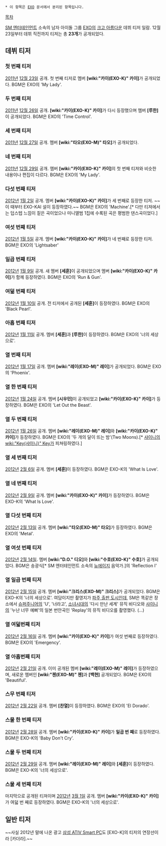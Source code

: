  * 이 항목은 [[EXO]] 문서에서 분리된 항목입니다.

[[목차]]

[[SM 엔터테인먼트]] 소속의 남자 아이돌 그룹 [[EXO]]의 [[크고 아름다운]] 데뷔 티저 일람. 12월 23일부터 데뷔 직전까지 티져는 총 '''23개'''가 공개되었다. 

== 데뷔 티저 ==
=== 첫 번째 티저 ===
{{{#!html
 <iframe width="560" height="315" src="http://www.youtube.com/embed/2i3WBA9z0Eo" frameborder="0" allowfullscreen></iframe>
}}}

[[2011년]] [[12월 23일]] 공개. 첫 번째 티저로 멤버 '''[wiki:"카이(EXO-K)" 카이]'''가 공개되었다. BGM은 EXO의 'My Lady'.

=== 두 번째 티저 ===
{{{#!html
 <iframe width="560" height="315" src="http://www.youtube.com/embed/4Iu2KbOHY9I" frameborder="0" allowfullscreen></iframe>
}}}

[[2011년]] [[12월 26일]] 공개. '''[wiki:"카이(EXO-K)" 카이]'''가 다시 등장했으며 멤버 '''[루한]'''이 공개되었다. BGM은 EXO의 'Time Control'. 

=== 세 번째 티저 ===
{{{#!html
 <iframe width="560" height="315" src="http://www.youtube.com/embed/6Rl_qz2fFHA" frameborder="0" allowfullscreen></iframe>
}}}

[[2011년]] [[12월 27일]] 공개. 멤버 '''[wiki:"타오(EXO-M)" 타오]'''가 공개되었다. 

=== 네 번째 티저 ===
{{{#!html
<iframe width="560" height="315" src="http://www.youtube.com/embed/_dsmteGxiq8" frameborder="0" allowfullscreen></iframe>
}}}

[[2011년]] [[12월 29일]] 공개. 멤버 '''[wiki:"카이(EXO-K)" 카이]'''의 첫 번째 티져와 비슷한 내용이나 편집이 다르다. BGM은 EXO의 'My Lady'.

=== 다섯 번째 티저 ===
{{{#!html
<iframe width="560" height="315" src="http://www.youtube.com/embed/5EOT4OcYVCk" frameborder="0" allowfullscreen></iframe>
}}}

[[2012년]] [[1월 2일]] 공개. 멤버 '''[wiki:"카이(EXO-K)" 카이]'''가 세 번째로 등장한 티저. ~~이 때부터 EXO-KAI 설이 등장하였다.~~ BGM은 EXO의 'Machine'.[* 다만 티져에서는 덥스텝 느낌이 짙은 곡이었으나 미니앨범 1집에 수록된 곡은 평범한 댄스곡이었다.]

=== 여섯 번째 티저 ===
{{{#!html
<iframe width="560" height="315" src="http://www.youtube.com/embed/GLVjK9riX0g" frameborder="0" allowfullscreen></iframe>
}}}

[[2012년]] [[1월 5일]] 공개. 멤버 '''[wiki:"카이(EXO-K)" 카이]'''가 네 번째로 등장한 티저. BGM은 EXO의 'Lightsaber'

=== 일곱 번째 티저 ===
{{{#!html
<iframe width="560" height="315" src="http://www.youtube.com/embed/CAEsvlrBffI" frameborder="0" allowfullscreen></iframe>
}}}

[[2012년]] [[1월 9일]] 공개. 새 멤버 '''[세훈]'''이 공개되었으며 멤버 '''[wiki:"카이(EXO-K)" 카이]'''가 함께 등장하였다. BGM은 EXO의 'Run & Gun'.

=== 여덞 번째 티저 ===
{{{#!html
<iframe width="560" height="315" src="http://www.youtube.com/embed/2FtSGQQC7Qw" frameborder="0" allowfullscreen></iframe>
}}}

[[2012년]] [[1월 10일]] 공개. 전 티저에서 공개된 '''[세훈]'''이 등장하였다. BGM은 EXO의 'Black Pearl'. 

=== 아홉 번째 티저 ===
{{{#!html
<iframe width="560" height="315" src="http://www.youtube.com/embed/RF5uHmfcni8" frameborder="0" allowfullscreen></iframe>
}}}

[[2012년]] [[1월 11일]] 공개. 멤버 '''[세훈]'''과 '''[루한]'''이 등장하였다. BGM은 EXO의 '너의 세상으로'.

=== 열 번째 티저 ===
{{{#!html
<iframe width="560" height="315" src="http://www.youtube.com/embed/F6yCa5YmtPw" frameborder="0" allowfullscreen></iframe>
}}}

[[2012년]] [[1월 17일]] 공개. 멤버 '''[wiki:"레이(EXO-M)" 레이]'''가 공개되었다. BGM은 EXO의 'Phoenix'.

=== 열 한 번째 티저 ===
{{{#!html
<iframe width="560" height="315" src="http://www.youtube.com/embed/8Rm4hLitnkM" frameborder="0" allowfullscreen></iframe>
}}}

[[2012년]] [[1월 24일]] 공개. 멤버 '''[시우민]'''이 공개되었고 '''[wiki:"카이(EXO-K)" 카이]'''가 등장하였다. BGM은 EXO의 'Let Out the Beast'.

=== 열 두 번째 티저 ===
{{{#!html
<iframe width="560" height="315" src="http://www.youtube.com/embed/RJLfGhDHigo" frameborder="0" allowfullscreen></iframe>
}}}

[[2012년]] [[1월 26일]] 공개. 멤버 '''[wiki:"레이(EXO-M)" 레이]'''와 '''[wiki:"카이(EXO-K)" 카이]'''가 등장하였다. BGM은 EXO의 '두 개의 달이 뜨는 밤'(Two Moons).[* [[샤이니]]의 [[wiki:"Key(샤이니)" Key]]가 피쳐링하였다.]

=== 열 세 번째 티저 ===
{{{#!html
<iframe width="560" height="315" src="http://www.youtube.com/embed/-Oh5dWdzyq4" frameborder="0" allowfullscreen></iframe>
}}}

[[2012년]] [[2월 6일]] 공개. 멤버 '''[세훈]'''이 등장하였다. BGM은 EXO-K의 'What Is Love'. 

=== 열 네 번째 티저 ===
{{{#!html
<iframe width="560" height="315" src="http://www.youtube.com/embed/aDDwIOdJF3A" frameborder="0" allowfullscreen></iframe>
}}}

[[2012년]] [[2월 9일]] 공개. 멤버 '''[wiki:"카이(EXO-K)" 카이]'''가 등장하였다. BGM은 EXO-K의 'What Is Love'. 

=== 열 다섯 번째 티저 ===
{{{#!html
<iframe width="560" height="315" src="http://www.youtube.com/embed/tX1NPEsCGIk" frameborder="0" allowfullscreen></iframe>
}}}

[[2012년]] [[2월 13일]] 공개. 멤버 '''[wiki:"타오(EXO-M)" 타오]'''가 등장하였다. BGM은 EXO의 'Metal'. 

=== 열 여섯 번째 티저 ===
{{{#!html
<iframe width="560" height="315" src="http://www.youtube.com/embed/OxR3iv9qBCo" frameborder="0" allowfullscreen></iframe>
}}}

[[2012년]] [[2월 14일]]. 멤버 '''[wiki:"D.O." 디오]'''와 '''[wiki:"수호(EXO-K)" 수호]'''가 공개되었다. BGM은 송광식[* SM 엔터테인먼트 소속의 [[뉴에이지]] 음악가.]의 'Reflection I' 

=== 열 일곱 번째 티저 ===
{{{#!html
<iframe width="560" height="315" src="http://www.youtube.com/embed/PltLh9igLPM" frameborder="0" allowfullscreen></iframe>
}}}

[[2012년]] [[2월 15일]] 공개. 멤버 '''[wiki:"크리스(EXO-M)" 크리스]'''가 공개되었다. BGM은 EXO-K의 '너의 세상으로'. 여담이지만 촬영지가 [[파주 출판 도시]]인데, SM은 똑같은 장소에서 [[슈퍼주니어]]의 'U', '너라고', [[소녀시대]]의 '다시 만난 세계' 뮤직 비디오와 [[샤이니]]의 '누난 너무 예뻐'의 일본 번안곡인 'Replay'의 뮤직 비디오를 촬영했다. (...)

=== 열 여덟번째 티저 ===
{{{#!html
<iframe width="560" height="315" src="http://www.youtube.com/embed/k5vk71itacc" frameborder="0" allowfullscreen></iframe>
}}}

[[2012년]] [[2월 16일]] 공개. 멤버 '''[wiki:"카이(EXO-K)" 카이]'''가 여섯 번째로 등장하였다. BGM은 EXO의 'Emergency'.

=== 열 아홉번째 티저 ===
{{{#!html
<iframe width="560" height="315" src="http://www.youtube.com/embed/HKBJaDKJpXs" frameborder="0" allowfullscreen></iframe>
}}}

[[2012년]] [[2월 21일]] 공개. 이미 공개된 멤버 '''[wiki:"레이(EXO-M)" 레이]'''가 등장하였으며, 새로운 멤버인 '''[wiki:"첸(EXO-M)" 첸]'''과 '''[백현]''' 공개되었다. BGM은 EXO의 'Beautiful'. 

=== 스무 번째 티저 ===
{{{#!html
<iframe width="560" height="315" src="http://www.youtube.com/embed/NwCSdQV3_LQ" frameborder="0" allowfullscreen></iframe>
}}}

[[2012년]] [[2월 22일]] 공개. 멤버 '''[찬열]'''이 등장하였다. BGM은 EXO의 'El Dorado'. 

=== 스물 한 번째 티저 ===
{{{#!html
<iframe width="560" height="315" src="http://www.youtube.com/embed/sQyjKBz0tG8" frameborder="0" allowfullscreen></iframe>
}}}

[[2012년]] [[2월 28일]] 공개. 멤버 '''[wiki:"카이(EXO-K)" 카이]'''가 '''일곱 번 째'''로 등장하였다. BGM은 EXO-K의 'Baby Don't Cry'. 

=== 스물 두 번째 티저 ===
{{{#!html
<iframe width="560" height="315" src="http://www.youtube.com/embed/ioPpgosTzW0" frameborder="0" allowfullscreen></iframe>
}}}

[[2012년]] [[2월 29일]] 공개. 멤버 '''[wiki:"레이(EXO-M)" 레이]'''와 '''[세훈]'''이 등장하였다. BGM은 EXO-K의 '너의 세상으로'. 

=== 스물 세 번째 티저 ===
{{{#!html
<iframe width="560" height="315" src="http://www.youtube.com/embed/NRozldXYBpc" frameborder="0" allowfullscreen></iframe>
}}}

마지막으로 공개된 티져이며 [[2012년]] [[3월 1일]] 공개. 멤버 '''[wiki:"카이(EXO-K)" 카이]'''가 여덟 번 째로 등장하였다. BGM은 EXO-K의 '너의 세상으로'. 

== 일반 티저 ==

~~사실 2012년 말에 나온 광고 [http://www.youtube.com/watch?v=6TSuuPdthfw 삼성 ATIV Smart PC]도 [EXO-K]의 티저의 연장선이라 [카더라].~~
